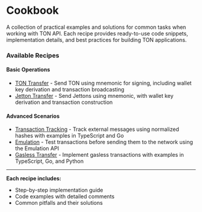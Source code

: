 # Cookbook

A collection of practical examples and solutions for common tasks when working with TON API. Each recipe provides ready-to-use code snippets, implementation details, and best practices for building TON applications.

### Available Recipes

#### Basic Operations
- [TON Transfer](./cookbook/ton-transfer) - Send TON using mnemonic for signing, including wallet key derivation and transaction broadcasting
- [Jetton Transfer](./cookbook/jetton-transfer) - Send Jettons using mnemonic, with wallet key derivation and transaction construction

#### Advanced Scenarios
- [Transaction Tracking](./cookbook/transaction-tracking) - Track external messages using normalized hashes with examples in TypeScript and Go
- [Emulation](./cookbook/emulation) - Test transactions before sending them to the network using the Emulation API
- [Gasless Transfer](./cookbook/gasless-transfer) - Implement gasless transactions with examples in TypeScript, Go, and Python

---

**Each recipe includes:**
- Step-by-step implementation guide
- Code examples with detailed comments
- Common pitfalls and their solutions
